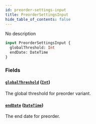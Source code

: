 ```yaml
---
id: preorder-settings-input
title: PreorderSettingsInput
hide_table_of_contents: false
---
```


No description

```graphql
input PreorderSettingsInput {
  globalThreshold: Int
  endDate: DateTime
}
```

### Fields

#### [`globalThreshold`](#) ([`Int`](../../../developer/api-reference/scalars/int))

The global threshold for preorder variant.

#### [`endDate`](#) ([`DateTime`](../../../developer/api-reference/scalars/date-time))

The end date for preorder.

